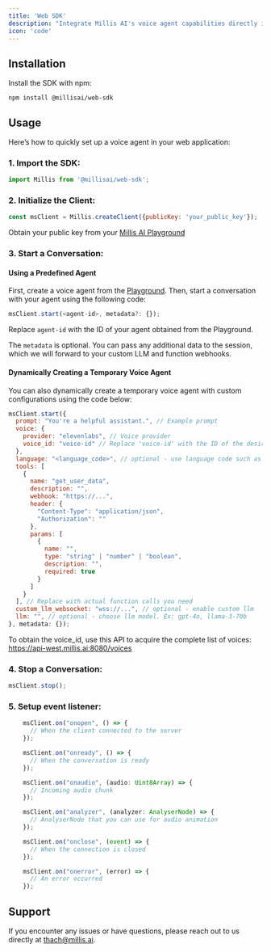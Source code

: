 ```yaml
---
title: 'Web SDK'
description: "Integrate Millis AI's voice agent capabilities directly into your web applications and browser extensions."
icon: 'code'
---
```


## Installation

Install the SDK with npm:

```
npm install @millisai/web-sdk
```

## Usage

Here’s how to quickly set up a voice agent in your web application:

### 1. Import the SDK:

```js
import Millis from '@millisai/web-sdk';
```

### 2. Initialize the Client:

```js
const msClient = Millis.createClient({publicKey: 'your_public_key'});
```

Obtain your public key from your [Millis AI Playground](https://app.millis.ai/settings/keys)

### 3. Start a Conversation:

#### Using a Predefined Agent

First, create a voice agent from the [Playground](https://app.millis.ai/agents). Then, start a conversation with your agent using the following code:

```js
msClient.start(<agent-id>, metadata?: {});
```

Replace `agent-id` with the ID of your agent obtained from the Playground.

The `metadata` is optional. You can pass any additional data to the session, which we will forward to your custom LLM and function webhooks.

#### Dynamically Creating a Temporary Voice Agent

You can also dynamically create a temporary voice agent with custom configurations using the code below:

```js
msClient.start({
  prompt: "You're a helpful assistant.", // Example prompt
  voice: {
    provider: "elevenlabs", // Voice provider
    voice_id: "voice-id" // Replace 'voice-id' with the ID of the desired voice
  },
  language: "<language_code>", // optional - use language code such as en, es
  tools: [
    {
      name: "get_user_data",
      description: "",
      webhook: "https://...",
      header: {
        "Content-Type": "application/json",
        "Authorization": ""
      },
      params: [
        {
          name: "",
          type: "string" | "number" | "boolean",
          description: "",
          required: true
        }
      ]
    }
  ], // Replace with actual function calls you need
  custom_llm_websocket: "wss://...", // optional - enable custom llm
  llm: "", // optional - choose llm model. Ex: gpt-4o, llama-3-70b
}, metadata: {});
```

To obtain the voice_id, use this API to acquire the complete list of voices: https://api-west.millis.ai:8080/voices

### 4. Stop a Conversation:

```js
msClient.stop();
```

### 5. Setup event listener:

```js
    msClient.on("onopen", () => {
      // When the client connected to the server
    });

    msClient.on("onready", () => {
      // When the conversation is ready
    });

    msClient.on("onaudio", (audio: Uint8Array) => {
      // Incoming audio chunk
    });

    msClient.on("analyzer", (analyzer: AnalyserNode) => {
      // AnalyserNode that you can use for audio animation
    });

    msClient.on("onclose", (event) => {
      // When the connection is closed
    });

    msClient.on("onerror", (error) => {
      // An error occurred
    });
```

## Support

If you encounter any issues or have questions, please reach out to us directly at thach@millis.ai.
